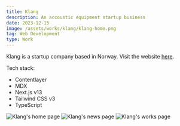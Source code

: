 ```yaml
---
title: Klang
description: An accoustic equipment startup business
date: 2023-12-15
image: /assets/works/klang/klang-home.png
tag: Web Development
type: Work
---
```


Klang is a startup company based in Norway. Visit the website [here](https://klang.as/).

Tech stack:

- Contentlayer
- MDX
- Next.js v13
- Tailwind CSS v3
- TypeScript

![Klang's home page](/assets/works/klang/klang-home.png)
![Klang's news page](/assets/works/klang/klang-news.png)
![Klang's works page](/assets/works/klang/klang-works.png)
